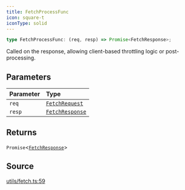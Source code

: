 ```yaml
---
title: FetchProcessFunc
icon: square-t
iconType: solid
---
```


```ts
type FetchProcessFunc: (req, resp) => Promise<FetchResponse>;
```

Called on the response, allowing client-based throttling logic or post-processing.

## Parameters

| Parameter | Type |
| :------ | :------ |
| `req` | [`FetchRequest`](/sdk/content/classes/FetchRequest) |
| `resp` | [`FetchResponse`](/sdk/content/classes/FetchResponse) |

## Returns

`Promise`\<[`FetchResponse`](/sdk/content/classes/FetchResponse)\>

## Source

[utils/fetch.ts:59](https://github.com/dominant-strategies/quais.js/blob/3e0bc639f0587f5e9dbc52c61531fd8e0fc224e4/src/utils/fetch.ts#L59)
